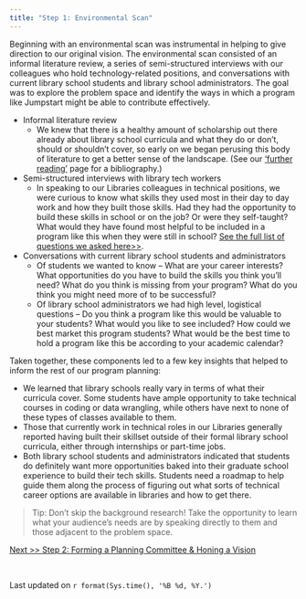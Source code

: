 ```yaml
---
title: "Step 1: Environmental Scan"
---
```


Beginning with an environmental scan was instrumental in helping to give direction to our original vision. The environmental scan consisted of an informal literature review, a series of semi-structured interviews with our colleagues who hold technology-related positions, and conversations with current library school students and library school administrators. The goal was to explore the problem space and identify the ways in which a program like Jumpstart might be able to contribute effectively.

- Informal literature review
  + We knew that there is a healthy amount of scholarship out there already about library school curricula and what they do or don’t, should or shouldn’t cover, so early on we began perusing this body of literature to get a better sense of the landscape. (See our [‘further reading’](https://cullerth.github.io/jumpstart_website/resources.html) page for a bibliography.) 
- Semi-structured interviews with library tech workers
  + In speaking to our Libraries colleagues in technical positions, we were curious to know what skills they used most in their day to day work and how they built those skills. Had they had the opportunity to build these skills in school or on the job? Or were they self-taught? What would they have found most helpful to be included in a program like this when they were still in school? [See the full list of questions we asked here>>](https://docs.google.com/document/d/1NrxnlUaA4fASYaHpN1AoJSGMtQjCB_V5kMa_7NERwFE/edit?usp=sharing).  
- Conversations with current library school students and administrators
  + Of students we wanted to know -- What are your career interests? What opportunities do you have to build the skills you think you’ll need? What do you think is missing from your program? What do you think you might need more of to be successful?
  + Of library school administrators we had high level, logistical questions -- Do you think a program like this would be valuable to your students? What would you like to see included? How could we best market this program students? What would be the best time to hold a program like this be according to your academic calendar? 

Taken together, these components led to a few key insights that helped to inform the rest of our program planning: 

- We learned that library schools really vary in terms of what their curricula cover. Some students have ample opportunity to take technical courses in coding or data wrangling, while others have next to none of these types of classes available to them. 
- Those that currently work in technical roles in our Libraries generally reported having built their skillset outside of their formal library school curricula, either through internships or part-time jobs. 
- Both library school students and administrators indicated that students do definitely want more opportunities baked into their graduate school experience to build their tech skills. Students need a roadmap to help guide them along the process of figuring out what sorts of technical career options are available in libraries and how to get there. 

> Tip: Don’t skip the background research! Take the opportunity to learn what your audience's needs are by speaking directly to them and those adjacent to the problem space.

[Next >> Step 2: Forming a Planning Committee & Honing a Vision](https://ncsu-libraries.github.io/jumpstart-framework/planning_committee_vision.html)

<br>

Last updated on `r format(Sys.time(), '%B %d, %Y.')`
